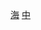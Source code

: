 {{Commonscat|High schools and secondary schools in Haidian District}}
[[Category:北京中等学校|海]]
[[Category:海淀区学校|中]]